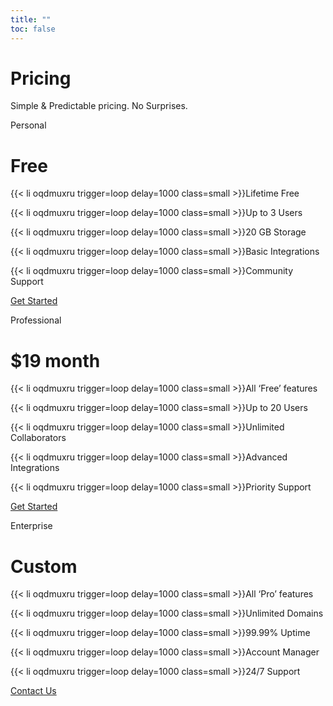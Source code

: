 ```yaml
---
title: ""
toc: false
---
```

# Pricing

Simple & Predictable pricing. No Surprises. 

::: {layout-ncol=3}


::: { .card }
<p>Personal</p>
<h1>Free</h1>

{{< li oqdmuxru trigger=loop delay=1000 class=small >}}Lifetime Free

{{< li oqdmuxru trigger=loop delay=1000 class=small >}}Up to 3 Users

{{< li oqdmuxru trigger=loop delay=1000 class=small >}}20 GB Storage

{{< li oqdmuxru trigger=loop delay=1000 class=small >}}Basic Integrations

{{< li oqdmuxru trigger=loop delay=1000 class=small >}}Community Support

[Get Started](){.btn .btn-outline-primary .btn role="button"}
:::


::: { .card }
<p>Professional</p>
<h1>$19 month</h1>

{{< li oqdmuxru trigger=loop delay=1000 class=small >}}All 'Free' features

{{< li oqdmuxru trigger=loop delay=1000 class=small >}}Up to 20 Users

{{< li oqdmuxru trigger=loop delay=1000 class=small >}}Unlimited Collaborators

{{< li oqdmuxru trigger=loop delay=1000 class=small >}}Advanced Integrations

{{< li oqdmuxru trigger=loop delay=1000 class=small >}}Priority Support

[Get Started](){.btn .btn-outline-primary .btn role="button"}
:::


::: { .card }
<p>Enterprise</p>
<h1>Custom</h1>

{{< li oqdmuxru trigger=loop delay=1000 class=small >}}All 'Pro' features

{{< li oqdmuxru trigger=loop delay=1000 class=small >}}Unlimited Domains

{{< li oqdmuxru trigger=loop delay=1000 class=small >}}99.99% Uptime

{{< li oqdmuxru trigger=loop delay=1000 class=small >}}Account Manager

{{< li oqdmuxru trigger=loop delay=1000 class=small >}}24/7 Support

[Contact Us](){.btn .btn-outline-primary .btn role="button"}
:::



:::
